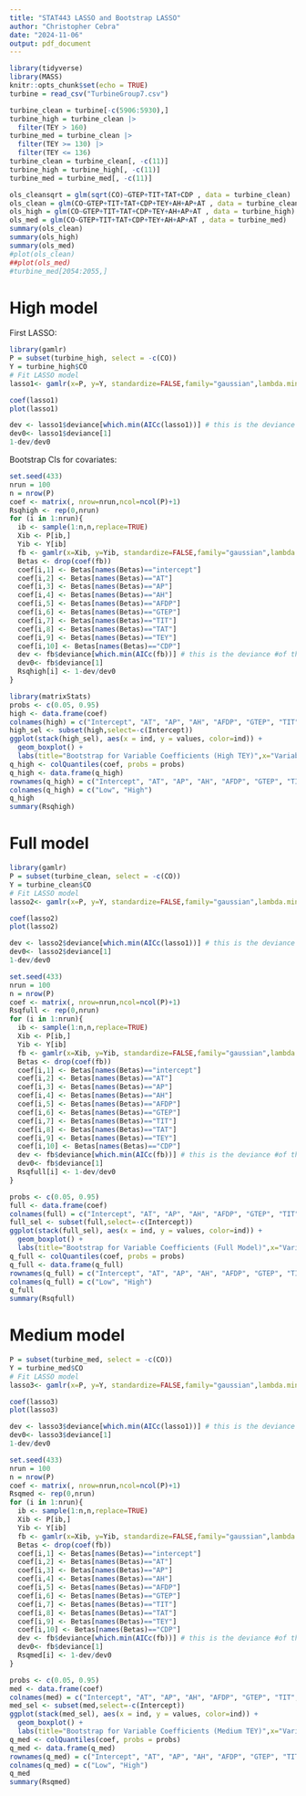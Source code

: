 ```yaml
---
title: "STAT443 LASSO and Bootstrap LASSO"
author: "Christopher Cebra"
date: "2024-11-06"
output: pdf_document
---
```


```r
library(tidyverse)
library(MASS)
knitr::opts_chunk$set(echo = TRUE)
turbine = read_csv("TurbineGroup7.csv")
```

```r
turbine_clean = turbine[-c(5906:5930),]
turbine_high = turbine_clean |> 
  filter(TEY > 160)
turbine_med = turbine_clean |> 
  filter(TEY >= 130) |> 
  filter(TEY <= 136)
turbine_clean = turbine_clean[, -c(11)]
turbine_high = turbine_high[, -c(11)]
turbine_med = turbine_med[, -c(11)]
```

```r
ols_cleansqrt = glm(sqrt(CO)~GTEP+TIT+TAT+CDP , data = turbine_clean)
ols_clean = glm(CO~GTEP+TIT+TAT+CDP+TEY+AH+AP+AT , data = turbine_clean)
ols_high = glm(CO~GTEP+TIT+TAT+CDP+TEY+AH+AP+AT , data = turbine_high)
ols_med = glm(CO~GTEP+TIT+TAT+CDP+TEY+AH+AP+AT , data = turbine_med)
summary(ols_clean)
summary(ols_high)
summary(ols_med)
#plot(ols_clean)
##plot(ols_med)
#turbine_med[2054:2055,]
```

# High model
First LASSO:
```r
library(gamlr)
P = subset(turbine_high, select = -c(CO))
Y = turbine_high$CO
# Fit LASSO model
lasso1<- gamlr(x=P, y=Y, standardize=FALSE,family="gaussian",lambda.min.ratio=1e-3)

coef(lasso1)
plot(lasso1)

dev <- lasso1$deviance[which.min(AICc(lasso1))] # this is the deviance #of the AICc selected model
dev0<- lasso1$deviance[1]
1-dev/dev0
```
Bootstrap CIs for covariates:

```r
set.seed(433)
nrun = 100
n = nrow(P)
coef <- matrix(, nrow=nrun,ncol=ncol(P)+1)
Rsqhigh <- rep(0,nrun)
for (i in 1:nrun){
  ib <- sample(1:n,n,replace=TRUE)
  Xib <- P[ib,]
  Yib <- Y[ib]
  fb <- gamlr(x=Xib, y=Yib, standardize=FALSE,family="gaussian",lambda.min.ratio=1e-3)
  Betas <- drop(coef(fb))
  coef[i,1] <- Betas[names(Betas)=="intercept"]
  coef[i,2] <- Betas[names(Betas)=="AT"]
  coef[i,3] <- Betas[names(Betas)=="AP"]
  coef[i,4] <- Betas[names(Betas)=="AH"]
  coef[i,5] <- Betas[names(Betas)=="AFDP"]
  coef[i,6] <- Betas[names(Betas)=="GTEP"]
  coef[i,7] <- Betas[names(Betas)=="TIT"]
  coef[i,8] <- Betas[names(Betas)=="TAT"]
  coef[i,9] <- Betas[names(Betas)=="TEY"]
  coef[i,10] <- Betas[names(Betas)=="CDP"]
  dev <- fb$deviance[which.min(AICc(fb))] # this is the deviance #of the AICc selected model
  dev0<- fb$deviance[1]
  Rsqhigh[i] <- 1-dev/dev0
}
```

```r
library(matrixStats)
probs <- c(0.05, 0.95)
high <- data.frame(coef)
colnames(high) = c("Intercept", "AT", "AP", "AH", "AFDP", "GTEP", "TIT", "TAT", "TEY", "CDP")
high_sel <- subset(high,select=-c(Intercept))
ggplot(stack(high_sel), aes(x = ind, y = values, color=ind)) +
  geom_boxplot() +
  labs(title="Bootstrap for Variable Coefficients (High TEY)",x="Variable", y = "")
q_high <- colQuantiles(coef, probs = probs)
q_high <- data.frame(q_high)
rownames(q_high) = c("Intercept", "AT", "AP", "AH", "AFDP", "GTEP", "TIT", "TAT", "TEY", "CDP")
colnames(q_high) = c("Low", "High")
q_high
summary(Rsqhigh)
```

# Full model
```r
library(gamlr)
P = subset(turbine_clean, select = -c(CO))
Y = turbine_clean$CO
# Fit LASSO model
lasso2<- gamlr(x=P, y=Y, standardize=FALSE,family="gaussian",lambda.min.ratio=1e-3)

coef(lasso2)
plot(lasso2)

dev <- lasso2$deviance[which.min(AICc(lasso1))] # this is the deviance #of the AICc selected model
dev0<- lasso2$deviance[1]
1-dev/dev0

set.seed(433)
nrun = 100
n = nrow(P)
coef <- matrix(, nrow=nrun,ncol=ncol(P)+1)
Rsqfull <- rep(0,nrun)
for (i in 1:nrun){
  ib <- sample(1:n,n,replace=TRUE)
  Xib <- P[ib,]
  Yib <- Y[ib]
  fb <- gamlr(x=Xib, y=Yib, standardize=FALSE,family="gaussian",lambda.min.ratio=1e-3)
  Betas <- drop(coef(fb))
  coef[i,1] <- Betas[names(Betas)=="intercept"]
  coef[i,2] <- Betas[names(Betas)=="AT"]
  coef[i,3] <- Betas[names(Betas)=="AP"]
  coef[i,4] <- Betas[names(Betas)=="AH"]
  coef[i,5] <- Betas[names(Betas)=="AFDP"]
  coef[i,6] <- Betas[names(Betas)=="GTEP"]
  coef[i,7] <- Betas[names(Betas)=="TIT"]
  coef[i,8] <- Betas[names(Betas)=="TAT"]
  coef[i,9] <- Betas[names(Betas)=="TEY"]
  coef[i,10] <- Betas[names(Betas)=="CDP"]
  dev <- fb$deviance[which.min(AICc(fb))] # this is the deviance #of the AICc selected model
  dev0<- fb$deviance[1]
  Rsqfull[i] <- 1-dev/dev0
}

probs <- c(0.05, 0.95)
full <- data.frame(coef)
colnames(full) = c("Intercept", "AT", "AP", "AH", "AFDP", "GTEP", "TIT", "TAT", "TEY", "CDP")
full_sel <- subset(full,select=-c(Intercept))
ggplot(stack(full_sel), aes(x = ind, y = values, color=ind)) +
  geom_boxplot() +
  labs(title="Bootstrap for Variable Coefficients (Full Model)",x="Variable", y = "")
q_full <- colQuantiles(coef, probs = probs)
q_full <- data.frame(q_full)
rownames(q_full) = c("Intercept", "AT", "AP", "AH", "AFDP", "GTEP", "TIT", "TAT", "TEY", "CDP")
colnames(q_full) = c("Low", "High")
q_full
summary(Rsqfull)
```

# Medium model
```r
P = subset(turbine_med, select = -c(CO))
Y = turbine_med$CO
# Fit LASSO model
lasso3<- gamlr(x=P, y=Y, standardize=FALSE,family="gaussian",lambda.min.ratio=1e-3)

coef(lasso3)
plot(lasso3)

dev <- lasso3$deviance[which.min(AICc(lasso1))] # this is the deviance #of the AICc selected model
dev0<- lasso3$deviance[1]
1-dev/dev0

set.seed(433)
nrun = 100
n = nrow(P)
coef <- matrix(, nrow=nrun,ncol=ncol(P)+1)
Rsqmed <- rep(0,nrun)
for (i in 1:nrun){
  ib <- sample(1:n,n,replace=TRUE)
  Xib <- P[ib,]
  Yib <- Y[ib]
  fb <- gamlr(x=Xib, y=Yib, standardize=FALSE,family="gaussian",lambda.min.ratio=1e-3)
  Betas <- drop(coef(fb))
  coef[i,1] <- Betas[names(Betas)=="intercept"]
  coef[i,2] <- Betas[names(Betas)=="AT"]
  coef[i,3] <- Betas[names(Betas)=="AP"]
  coef[i,4] <- Betas[names(Betas)=="AH"]
  coef[i,5] <- Betas[names(Betas)=="AFDP"]
  coef[i,6] <- Betas[names(Betas)=="GTEP"]
  coef[i,7] <- Betas[names(Betas)=="TIT"]
  coef[i,8] <- Betas[names(Betas)=="TAT"]
  coef[i,9] <- Betas[names(Betas)=="TEY"]
  coef[i,10] <- Betas[names(Betas)=="CDP"]
  dev <- fb$deviance[which.min(AICc(fb))] # this is the deviance #of the AICc selected model
  dev0<- fb$deviance[1]
  Rsqmed[i] <- 1-dev/dev0
}

probs <- c(0.05, 0.95)
med <- data.frame(coef)
colnames(med) = c("Intercept", "AT", "AP", "AH", "AFDP", "GTEP", "TIT", "TAT", "TEY", "CDP")
med_sel <- subset(med,select=-c(Intercept))
ggplot(stack(med_sel), aes(x = ind, y = values, color=ind)) +
  geom_boxplot() +
  labs(title="Bootstrap for Variable Coefficients (Medium TEY)",x="Variable", y = "")
q_med <- colQuantiles(coef, probs = probs)
q_med <- data.frame(q_med)
rownames(q_med) = c("Intercept", "AT", "AP", "AH", "AFDP", "GTEP", "TIT", "TAT", "TEY", "CDP")
colnames(q_med) = c("Low", "High")
q_med
summary(Rsqmed)
```